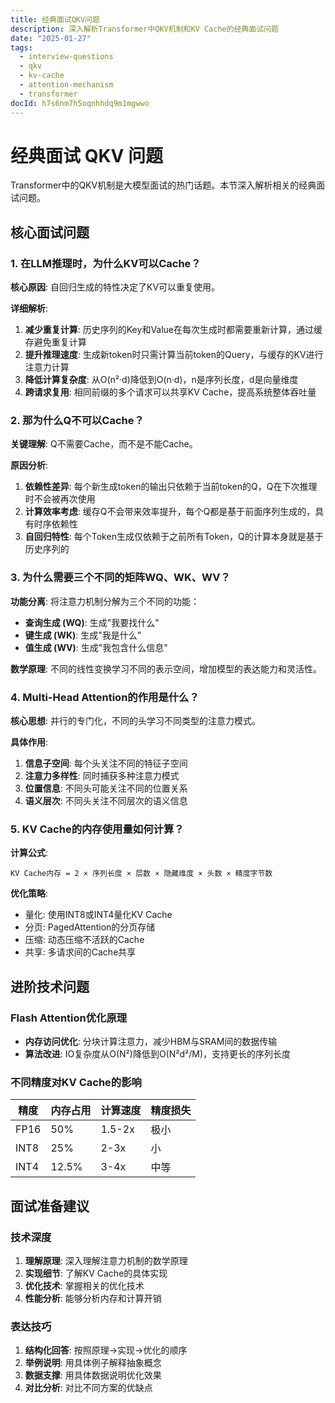 ```yaml
---
title: 经典面试QKV问题
description: 深入解析Transformer中QKV机制和KV Cache的经典面试问题
date: "2025-01-27"
tags:
  - interview-questions
  - qkv
  - kv-cache
  - attention-mechanism
  - transformer
docId: h7s6nm7h5oqnhhdq9m1mgwwo
---
```


# 经典面试 QKV 问题

Transformer中的QKV机制是大模型面试的热门话题。本节深入解析相关的经典面试问题。

## 核心面试问题

### 1. 在LLM推理时，为什么KV可以Cache？

**核心原因**: 自回归生成的特性决定了KV可以重复使用。

**详细解析**:

1. **减少重复计算**: 历史序列的Key和Value在每次生成时都需要重新计算，通过缓存避免重复计算
2. **提升推理速度**: 生成新token时只需计算当前token的Query，与缓存的KV进行注意力计算
3. **降低计算复杂度**: 从O(n²·d)降低到O(n·d)，n是序列长度，d是向量维度
4. **跨请求复用**: 相同前缀的多个请求可以共享KV Cache，提高系统整体吞吐量

### 2. 那为什么Q不可以Cache？

**关键理解**: Q不需要Cache，而不是不能Cache。

**原因分析**:

1. **依赖性差异**: 每个新生成token的输出只依赖于当前token的Q，Q在下次推理时不会被再次使用
2. **计算效率考虑**: 缓存Q不会带来效率提升，每个Q都是基于前面序列生成的，具有时序依赖性
3. **自回归特性**: 每个Token生成仅依赖于之前所有Token，Q的计算本身就是基于历史序列的

### 3. 为什么需要三个不同的矩阵WQ、WK、WV？

**功能分离**: 将注意力机制分解为三个不同的功能：

- **查询生成 (WQ)**: 生成"我要找什么"
- **键生成 (WK)**: 生成"我是什么"
- **值生成 (WV)**: 生成"我包含什么信息"

**数学原理**: 不同的线性变换学习不同的表示空间，增加模型的表达能力和灵活性。

### 4. Multi-Head Attention的作用是什么？

**核心思想**: 并行的专门化，不同的头学习不同类型的注意力模式。

**具体作用**:

1. **信息子空间**: 每个头关注不同的特征子空间
2. **注意力多样性**: 同时捕获多种注意力模式
3. **位置信息**: 不同头可能关注不同的位置关系
4. **语义层次**: 不同头关注不同层次的语义信息

### 5. KV Cache的内存使用量如何计算？

**计算公式**:

```
KV Cache内存 = 2 × 序列长度 × 层数 × 隐藏维度 × 头数 × 精度字节数
```

**优化策略**:

- 量化: 使用INT8或INT4量化KV Cache
- 分页: PagedAttention的分页存储
- 压缩: 动态压缩不活跃的Cache
- 共享: 多请求间的Cache共享

## 进阶技术问题

### Flash Attention优化原理

- **内存访问优化**: 分块计算注意力，减少HBM与SRAM间的数据传输
- **算法改进**: IO复杂度从O(N²)降低到O(N²d²/M)，支持更长的序列长度

### 不同精度对KV Cache的影响

| 精度 | 内存占用 | 计算速度 | 精度损失 |
| ---- | -------- | -------- | -------- |
| FP16 | 50%      | 1.5-2x   | 极小     |
| INT8 | 25%      | 2-3x     | 小       |
| INT4 | 12.5%    | 3-4x     | 中等     |

## 面试准备建议

### 技术深度

1. **理解原理**: 深入理解注意力机制的数学原理
2. **实现细节**: 了解KV Cache的具体实现
3. **优化技术**: 掌握相关的优化技术
4. **性能分析**: 能够分析内存和计算开销

### 表达技巧

1. **结构化回答**: 按照原理→实现→优化的顺序
2. **举例说明**: 用具体例子解释抽象概念
3. **数据支撑**: 用具体数据说明优化效果
4. **对比分析**: 对比不同方案的优缺点
